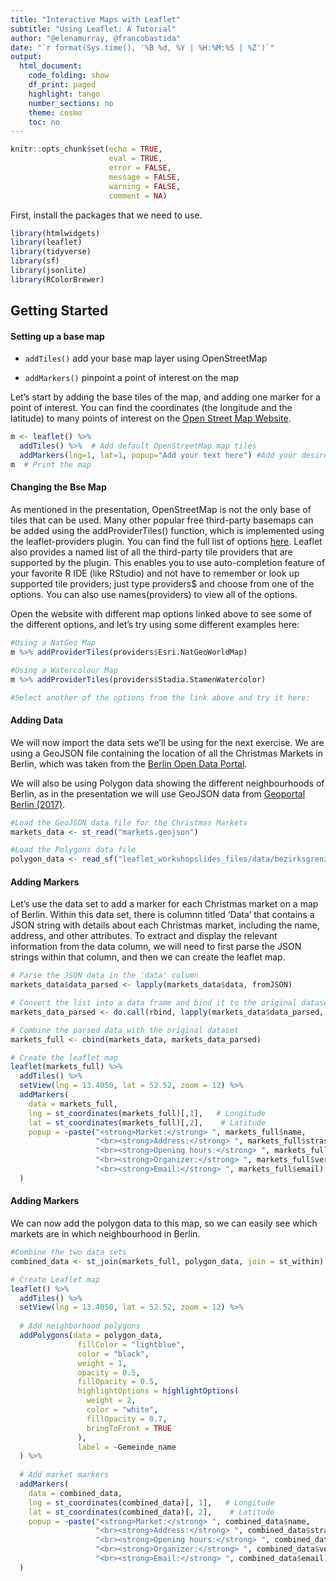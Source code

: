 ```yaml
---
title: "Interactive Maps with Leaflet"
subtitle: "Using Leaflet: A Tutorial"
author: "@elenamurray, @francobastida"
date: "`r format(Sys.time(), '%B %d, %Y | %H:%M:%S | %Z')`"
output:
  html_document:
    code_folding: show
    df_print: paged
    highlight: tango
    number_sections: no
    theme: cosmo
    toc: no
---
```


```{=html}
<style>
div.answer {background-color:#f3f0ff; border-radius: 5px; padding: 20px;}
</style>
```
```r
knitr::opts_chunk$set(echo = TRUE,
                      eval = TRUE,
                      error = FALSE,
                      message = FALSE,
                      warning = FALSE,
                      comment = NA)
```

First, install the packages that we need to use.

```r
library(htmlwidgets)
library(leaflet)
library(tidyverse)
library(sf)
library(jsonlite)
library(RColorBrewer)
```

<h2><strong>Getting Started</strong></h2>

<h4><strong>Setting up a base map</strong></h4>

-   `addTiles()` add your base map layer using OpenStreetMap

-   `addMarkers()` pinpoint a point of interest on the map

Let's start by adding the base tiles of the map, and adding one marker for a point of interest. You can find the coordinates (the longitude and the latitude) to many points of interest on the [Open Street Map Website](https://www.openstreetmap.org/). 

```r
m <- leaflet() %>%
  addTiles() %>%  # Add default OpenStreetMap map tiles
  addMarkers(lng=1, lat=1, popup="Add your text here") #Add your desired coordinates and message for the pop-up. 
m  # Print the map
```

<h4><strong>Changing the Bse Map</strong></h4>

As mentioned in the presentation, OpenStreetMap is not the only base of tiles that can be used. Many other popular free third-party basemaps can be added using the addProviderTiles() function, which is implemented using the leaflet-providers plugin. You can find the full list of options [here](https://leaflet-extras.github.io/leaflet-providers/preview/index.html). 
Leaflet also provides a named list of all the third-party tile providers that are supported by the plugin. This enables you to use auto-completion feature of your favorite R IDE (like RStudio) and not have to remember or look up supported tile providers; just type providers$ and choose from one of the options. You can also use names(providers) to view all of the options.

Open the website with different map options linked above to see some of the different options, and let's try using some different examples here:

```r
#Using a NatGeo Map
m %>% addProviderTiles(providers$Esri.NatGeoWorldMap)

#Using a Watercolour Map
m %>% addProviderTiles(providers$Stadia.StamenWatercolor)

#Select another of the options from the link above and try it here:


```

<h4><strong>Adding Data</strong></h4>

We will now import the data sets we'll be using for the next exercise. We are using a GeoJSON file containing the location of all the Christmas Markets in Berlin, which was taken from the [Berlin Open Data Portal](https://daten.berlin.de/datensaetze/simple_search_wwwberlindesenwebservicemaerktefesteweihnachtsmaerkte).

We will also be using Polygon data showing the different neighbourhoods of Berlin, as in the presentation we will use GeoJSON data from [Geoportal Berlin (2017)](https://daten.odis-berlin.de/de/dataset/bezirksgrenzen/).

```r
#Load the GeoJSON data file for the Christmas Markets
markets_data <- st_read("markets.geojson")

#Load the Polygons data file
polygon_data <- read_sf("leaflet_workshopslides_files/data/bezirksgrenzen.geojson")

```

<h4><strong>Adding Markers</strong></h4>

Let's use the data set to add a marker for each Christmas market on a map of Berlin. Within this data set, there is columnn titled 'Data' that contains a JSON string with details about each Christmas market, including the name, address, and other attributes. To extract and display the relevant information from the data column, we will need to first parse the JSON strings within that column, and then we can create the leaflet map. 

```r
# Parse the JSON data in the 'data' column
markets_data$data_parsed <- lapply(markets_data$data, fromJSON)

# Convert the list into a data frame and bind it to the original dataset
markets_data_parsed <- do.call(rbind, lapply(markets_data$data_parsed, as.data.frame))

# Combine the parsed data with the original dataset
markets_full <- cbind(markets_data, markets_data_parsed)

# Create the leaflet map
leaflet(markets_full) %>%
  addTiles() %>%
  setView(lng = 13.4050, lat = 52.52, zoom = 12) %>%
  addMarkers(
    data = markets_full, 
    lng = st_coordinates(markets_full)[,1],   # Longitude
    lat = st_coordinates(markets_full)[,2],    # Latitude
    popup = ~paste("<strong>Market:</strong> ", markets_full$name, 
                   "<br><strong>Address:</strong> ", markets_full$strasse, 
                   "<br><strong>Opening hours:</strong> ", markets_full$oeffnungszeiten,
                   "<br><strong>Organizer:</strong> ", markets_full$veranstalter,
                   "<br><strong>Email:</strong> ", markets_full$email)
  )


```

<h4><strong>Adding Markers</strong></h4>

We can now add the polygon data to this map, so we can easily see which markets are in which neighbourhood in Berlin. 

```r
#Combine the two data sets
combined_data <- st_join(markets_full, polygon_data, join = st_within)

# Create Leaflet map
leaflet() %>%
  addTiles() %>%
  setView(lng = 13.4050, lat = 52.52, zoom = 12) %>%
  
  # Add neighborhood polygons
  addPolygons(data = polygon_data, 
               fillColor = "lightblue", 
               color = "black", 
               weight = 1, 
               opacity = 0.5, 
               fillOpacity = 0.5, 
               highlightOptions = highlightOptions(
                 weight = 2,
                 color = "white",
                 fillOpacity = 0.7,
                 bringToFront = TRUE
               ),
               label = ~Gemeinde_name  
  ) %>%  
  
  # Add market markers
  addMarkers(
    data = combined_data, 
    lng = st_coordinates(combined_data)[, 1],   # Longitude
    lat = st_coordinates(combined_data)[, 2],    # Latitude
    popup = ~paste("<strong>Market:</strong> ", combined_data$name, 
                   "<br><strong>Address:</strong> ", combined_data$strasse, 
                   "<br><strong>Opening hours:</strong> ", combined_data$oeffnungszeiten,
                   "<br><strong>Organizer:</strong> ", combined_data$veranstalter,
                   "<br><strong>Email:</strong> ", combined_data$email)
  )  
```

